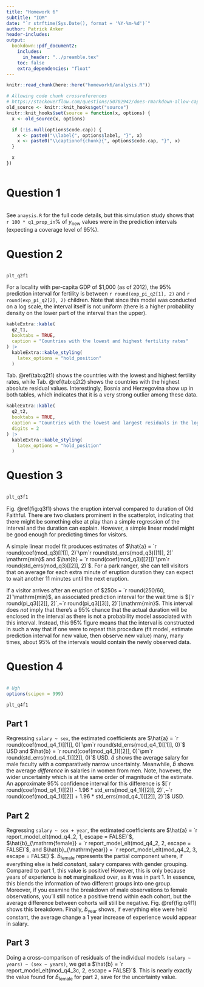 ```yaml
---
title: "Homework 6"
subtitle: "IQM"
date: "`r strftime(Sys.Date(), format = '%Y-%m-%d')`"
author: Patrick Anker
header-includes:
output: 
  bookdown::pdf_document2:
    includes:
      in_header: "../preamble.tex"
    toc: false
    extra_dependencies: "float"
---
```


```r
knitr::read_chunk(here::here("homework6/analysis.R"))

# Allowing code chunk crossreferences
# https://stackoverflow.com/questions/50702942/does-rmarkdown-allow-captions-and-references-for-code-chunks
old_source <- knitr::knit_hooks$get("source")
knitr::knit_hooks$set(source = function(x, options) {
  x <- old_source(x, options)

  if (!is.null(options$code.cap)) {
    x <- paste0("\\label{", options$label, "}", x)
    x <- paste0("\\captionof{chunk}{", options$code.cap, "}", x)
  }

  x
})
```

```r
```

# Question 1 {-}

```r
```

See `anaysis.R` for the full code details, but this simulation study shows that `r 100 * q1_prop_in`\% of $y_{\mathrm{new}}$ values were in the prediction intervals (expecting a coverage level of 95\%).

# Question 2 {-}

```r
```

```r
plt_q2f1
```

For a locality with per-capita GDP of \$1,000 (as of 2012), the 95% prediction interval for fertility is between `r round(exp_pi_q2[1], 2)` and `r round(exp_pi_q2[2], 2)` children. Note that since this model was conducted on a log scale, the interval itself is not uniform (there is a higher probability density on the lower part of the interval than the upper).

```r
kableExtra::kable(
  q2_t1,
  booktabs = TRUE,
  caption = "Countries with the lowest and highest fertility rates"
) |>
  kableExtra::kable_styling(
    latex_options = "hold_position"
  )
```

Tab. \@ref(tab:q2t1) shows the countries with the lowest and highest fertility rates, while Tab. \@ref(tab:q2t2) shows the countries with the highest absolute residual values. Interestingly, Bosnia and Herzegovina show up in both tables, which indicates that it is a very strong outlier among these data.

```r
kableExtra::kable(
  q2_t2,
  booktabs = TRUE,
  caption = "Countries with the lowest and largest residuals in the log-log model fit",
  digits = 2
) |>
  kableExtra::kable_styling(
    latex_options = "hold_position"
  )
```

# Question 3 {-}

```r
```

```r
plt_q3f1
```

Fig. \@ref(fig:q3f1) shows the eruption interval compared to duration of Old Faithful. There are two clusters prominent in the scatterplot, indicating that there might be something else at play than a simple regression of the interval and the duration can explain. However, a simple linear model might be good enough for predicting times for visitors.

A simple linear model fit produces estimates of $\hat{a} = `r round(coef(mod_q3)[[1]], 2)`\pm`r round(std_errs(mod_q3)[[1]], 2)` \mathrm{min}$ and $\hat{b} = `r round(coef(mod_q3)[[2]])`\pm`r round(std_errs(mod_q3)[[2]], 2)`$. For a park ranger, she can tell visitors that on average for each extra minute of eruption duration they can expect to wait another 11 minutes until the next eruption.

If a visitor arrives after an eruption of $250s = `r round(250/60, 2)`\mathrm{min}$, an associated prediction interval for the wait time is $[`r round(pi_q3[[2]], 2)`,~`r round(pi_q3[[3]], 2)`]\mathrm{min}$. This interval does *not* imply that there's a 95\% chance that the actual duration will be enclosed in the interval as there is not a probability model associated with this interval. Instead, this 95\% figure means that the interval is constructed in such a way that if one were to repeat this procedure (fit model, estimate prediction interval for new value, then observe new value) many, many times, about 95\% of the intervals would contain the newly observed data.

# Question 4 {-}

```r
```

```r
# Ugh
options(scipen = 999)

plt_q4f1
```

## Part 1 {-}

Regressing `salary ~ sex`, the estimated coefficients are $\hat{a} = `r round(coef(mod_q4_1)[[1]], 0)`\pm`r round(std_errs(mod_q4_1)[[1]], 0)`$ USD and $\hat{b} = `r round(coef(mod_q4_1)[[2]], 0)`\pm`r round(std_errs(mod_q4_1)[[2]], 0)`$ USD. $\hat{a}$ shows the average salary for male faculty with a comparatively narrow uncertainty. Meanwhile, $\hat{b}$ shows the average *difference* in salaries in women from men. Note, however, the wider uncertainty which is at the same order of magnitude of the estimate. An approximate 95\% confidence interval for this difference is $[`r round(coef(mod_q4_1)[[2]] - 1.96 * std_errs(mod_q4_1)[[2]], 2)`,~`r round(coef(mod_q4_1)[[2]] + 1.96 * std_errs(mod_q4_1)[[2]], 2)`]$ USD.

## Part 2 {-}

Regressing `salary ~ sex + year`, the estimated coefficients are $\hat{a} = `r report_model_elt(mod_q4_2, 1, escape = FALSE)`$, $\hat{b}_{\mathrm{female}} = `r report_model_elt(mod_q4_2, 2, escape = FALSE)`$, and $\hat{b}_{\mathrm{year}} = `r report_model_elt(mod_q4_2, 3, escape = FALSE)`$. $\hat{b}_{\mathrm{female}}$ represents the partial component where, if everything else is held *constant*, salary compares with gender grouping. Compared to part 1, this value is positive! However, this is only because years of experience is **not** marginalized over, as it was in part 1. In essence, this blends the information of two different groups into one group. Moreover, if you examine the breakdown of male observations to female observations, you'll still notice a positive trend within each cohort, but the average difference between cohorts will still be negative. Fig. \@ref(fig:q4f1) shows this breakdown. Finally, $\hat{b}_{\mathrm{year}}$ shows, if everything else were held constant, the average change a 1 year increase of experience would appear in salary.

## Part 3 {-}

Doing a cross-comparison of residuals of the individual models `(salary ~ years) ~ (sex ~ years)`, we get a $\hat{b} = `r report_model_elt(mod_q4_3c, 2, escape = FALSE)`$. This is nearly exactly the value found for $\hat{b}_{\mathrm{female}}$ for part 2, save for the uncertainty value.
